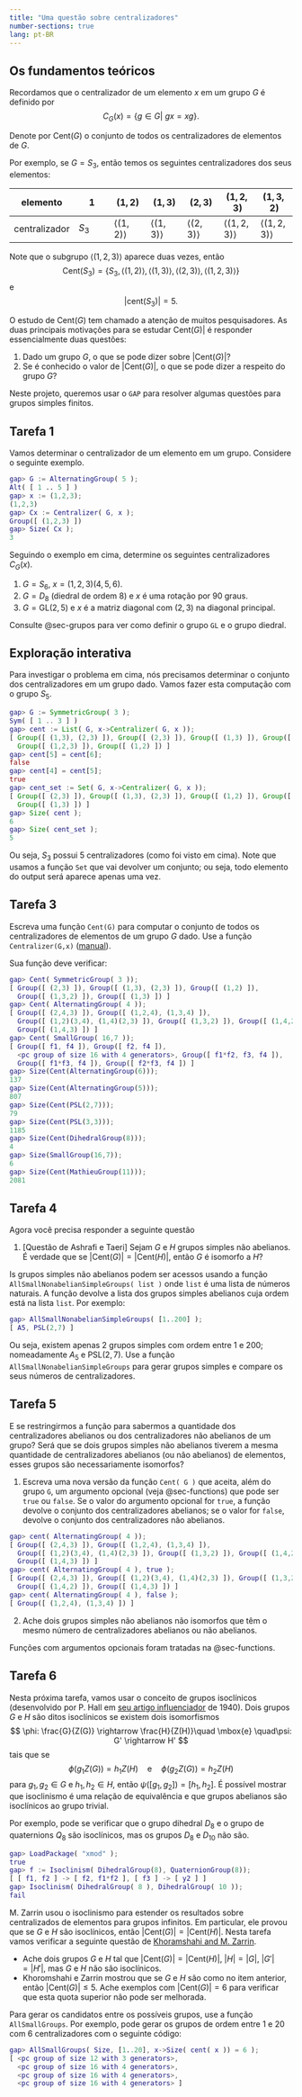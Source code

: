 ```yaml
---
title: "Uma questão sobre centralizadores"
number-sections: true
lang: pt-BR
---
```


## Os fundamentos teóricos

:::{.problem}
Recordamos que o centralizador de um elemento $x$ em um grupo $G$ é definido por 
$$
C_{G}(x) = \{g \in G | \ gx=xg \}.
$$

Denote por $\mbox{Cent}(G)$ o conjunto de todos os centralizadores de elementos de $G$. 

Por exemplo, se $G=S_3$, então temos os seguintes centralizadores dos seus elementos: 

| elemento      | 1     | $(1,2)$ | $(1,3)$ | $(2,3)$ | $(1,2,3)$ | $(1,3,2)$ | 
| ---           |---    | ---     | ---     | ---     | ---       | ---    | 
| centralizador | $S_3$ | $\left<(1,2)\right>$ | $\left<(1,3)\right>$ | $\left<(2,3)\right>$ | $\left<(1,2,3)\right>$ | $\left<(1,2,3)\right>$

Note que o subgrupo $\left<(1,2,3)\right>$ aparece duas vezes, então 
$$
\mbox{Cent}(S_3)=\{S_3,\left<(1,2)\right>, \left<(1,3)\right>, \left<(2,3)\right>, \left<(1,2,3)\right>\}
$$ 
e
$$
|\mbox{cent}(S_3)|=5.
$$

O estudo de $\mbox{Cent}(G)$ tem chamado a atenção de muitos pesquisadores. As duas principais motivações para se estudar $\mbox{Cent}(G)|$ é responder essencialmente duas questões:


1. Dado um grupo $G$, o que se pode dizer sobre $|\mbox{Cent}(G)|$?
2. Se é conhecido o valor de $|\mbox{Cent}(G)|$, o que se pode dizer a respeito do grupo $G$?
    

Neste projeto, queremos usar o `GAP` para resolver algumas questões para grupos simples finitos.
:::

<!--:::{.subexample}
Vamos calcular o conjunto de centralizadores do grupo simétrico $S_3$ e alternado $A_4$. 

```matlab
ap> s3 := SymmetricGroup( 3 );
Sym( [ 1 .. 3 ] )
gap> List( s3, x->Centralizer( s3, x ));         
[ Group([ (1,3), (2,3) ]), Group([ (2,3) ]), Group([ (1,3) ]), 
  Group([ (1,3,2) ]), Group([ (1,2,3) ]), Group([ (1,2) ]) ]
gap> Length( last );                              
6
gap> Set( s3, x->Centralizer( s3, x )); 
[ Group([ (2,3) ]), Group([ (1,3), (2,3) ]), Group([ (1,2) ]), 
  Group([ (1,3,2) ]), Group([ (1,3) ]) ]
gap> Length( last );
5
gap> a4 := AlternatingGroup( 4 );
Alt( [ 1 .. 4 ] )
gap> List( a4, x->Centralizer( a4, x ));
[ Group([ (1,2,4), (1,3,4) ]), Group([ (2,4,3) ]), Group([ (2,3,4) ]), 
  Group([ (1,4,3) ]), Group([ (1,2)(3,4), (1,4)(2,3) ]), Group([ (1,4,2) ]), 
  Group([ (1,3,4) ]), Group([ (1,3,2) ]), Group([ (1,2)(3,4), (1,3)(2,4) ]), 
  Group([ (1,2,4) ]), Group([ (1,3)(2,4), (1,2)(3,4) ]), Group([ (1,2,3) ]) ]
gap> Length( last );
12
gap> Set( a4, x->Centralizer( a4, x )); 
[ Group([ (2,4,3) ]), Group([ (1,2,4), (1,3,4) ]), 
  Group([ (1,2)(3,4), (1,4)(2,3) ]), Group([ (1,3,2) ]), Group([ (1,4,2) ]), 
  Group([ (1,4,3) ]) ]
gap> Length( last );
6
```
Obtivemos que $|\mbox{Cent}(S_3)=5|$ e $|\mbox{Cent}(A_4)|=6$. Note como usamos a função `Set` em vez da função `List` para obter cada centralizador apenas uma vez.
:::
-->

## Tarefa 1

:::{.subproblem}

Vamos determinar o centralizador de um elemento em um grupo. Considere o seguinte exemplo.

```matlab
gap> G := AlternatingGroup( 5 );
Alt( [ 1 .. 5 ] )
gap> x := (1,2,3);
(1,2,3)
gap> Cx := Centralizer( G, x );
Group([ (1,2,3) ])
gap> Size( Cx );
3
```

Seguindo o exemplo em cima, determine os seguintes centralizadores $C_G(x)$. 

1. $G=S_6$, $x=(1,2,3)(4,5,6)$. 
2. $G=D_8$ (diedral de ordem 8) e $x$ é uma rotação por $90$ graus.
3. $G=\mbox{GL}(2,5)$ e $x$ é a matriz diagonal com $(2,3)$ na diagonal principal.
:::

:::{.hint}
Consulte @sec-grupos para ver como definir o grupo `GL` e o grupo diedral.
:::

## Exploração interativa 

:::{.subexample}
Para investigar o problema em cima, nós precisamos determinar o conjunto dos centralizadores em um grupo dado. Vamos fazer esta computação com o grupo $S_5$. 

```gap
gap> G := SymmetricGroup( 3 );
Sym( [ 1 .. 3 ] )
gap> cent := List( G, x->Centralizer( G, x ));
[ Group([ (1,3), (2,3) ]), Group([ (2,3) ]), Group([ (1,3) ]), Group([ (1,3,2) ]), 
  Group([ (1,2,3) ]), Group([ (1,2) ]) ]
gap> cent[5] = cent[6];
false
gap> cent[4] = cent[5];
true
gap> cent_set := Set( G, x->Centralizer( G, x ));
[ Group([ (2,3) ]), Group([ (1,3), (2,3) ]), Group([ (1,2) ]), Group([ (1,3,2) ]), 
  Group([ (1,3) ]) ]
gap> Size( cent );
6
gap> Size( cent_set );
5
```
Ou seja, $S_3$ possui 5 centralizadores (como foi visto em cima). Note que usamos a função `Set` que vai devolver um conjunto; ou seja, todo elemento do output será aparece apenas uma vez.
:::

## Tarefa 3

:::{.subproblem}
Escreva uma função `Cent(G)` para computar o conjunto de todos os centralizadores de elementos de um grupo $G$ dado. Use a função `Centralizer(G,x)` ([manual](https://docs.gap-system.org/doc/ref/chap35.html#X7A2BF4527E08803C)). 



Sua função deve verificar:
```matlab
gap> Cent( SymmetricGroup( 3 ));                  
[ Group([ (2,3) ]), Group([ (1,3), (2,3) ]), Group([ (1,2) ]), 
  Group([ (1,3,2) ]), Group([ (1,3) ]) ]
gap> Cent( AlternatingGroup( 4 ));
[ Group([ (2,4,3) ]), Group([ (1,2,4), (1,3,4) ]), 
  Group([ (1,2)(3,4), (1,4)(2,3) ]), Group([ (1,3,2) ]), Group([ (1,4,2) ]), 
  Group([ (1,4,3) ]) ]
gap> Cent( SmallGroup( 16,7 ));   
[ Group([ f1, f4 ]), Group([ f2, f4 ]), 
  <pc group of size 16 with 4 generators>, Group([ f1*f2, f3, f4 ]), 
  Group([ f1*f3, f4 ]), Group([ f2*f3, f4 ]) ]
gap> Size(Cent(AlternatingGroup(6)));
137
gap> Size(Cent(AlternatingGroup(5)));
807
gap> Size(Cent(PSL(2,7)));
79
gap> Size(Cent(PSL(3,3)));
1185
gap> Size(Cent(DihedralGroup(8)));
4
gap> Size(SmallGroup(16,7));
6
gap> Size(Cent(MathieuGroup(11)));
2081
```
:::

<!--## Tarefa 4

:::{.subproblem}
A lista a seguir possui somente ordens de grupos simples não abelianos (com repetição):
```matlab
[60, 168, 360, 504, 660, 1092, 2448, 2520, 3420, 4080, 5616, 6048, 6072, 7800, 7920, 
 9828, 12180, 14880, 20160, 20160, 25308, 25920, 29120, 32736, 34440, 39732, 51888, 
 58800, 62400, 74412, 95040, 102660, 113460, 126000, 150348]
``` 

Explore a função `AllSmallNonabelianSimpleGroups([60..n])`, para $n$ no conjunto acima. Por exemplo:

```matlab
gap> AllSmallNonabelianSimpleGroups([60..20160]);
[ A5, PSL(2,7), A6, PSL(2,8), PSL(2,11), PSL(2,13), PSL(2,17), A7, PSL(2,19), PSL(2,16), PSL(3,3), PSU(3,3), PSL(2,23), PSL(2,25), M11, PSL(2,27), PSL(2,29), PSL(2,31), A8, PSL(3,4)]
```
:::
-->

## Tarefa 4

:::{.subproblem}
Agora você precisa responder a seguinte questão 

1. [Questão de Ashrafi e Taeri] Sejam $G$ e $H$ grupos simples não abelianos. É verdade que se $|\mbox{Cent}(G)| = |\mbox{Cent}(H)|$, então $G$ é isomorfo a $H$?
:::

:::{.hint}
Is grupos simples não abelianos podem ser acessos usando a função `AllSmallNonabelianSimpleGroups( list )` 
onde `list` é uma lista de números naturais. A função devolve a lista dos grupos simples abelianos cuja ordem está na lista `list`. Por exemplo:
```matlab
gap> AllSmallNonabelianSimpleGroups( [1..200] );
[ A5, PSL(2,7) ]
```
Ou seja, existem apenas $2$ grupos simples com ordem entre $1$ e $200$; nomeadamente $A_5$ e $\mbox{PSL}(2,7)$. Use a função  `AllSmallNonabelianSimpleGroups` para gerar grupos simples e compare os seus números de centralizadores. 
:::
<!--Compute $|Cent(PSL(2,23)|$ e $|Cent(A7)|$ e verifique se esses esses grupos são isomorfos.-->

## Tarefa 5

:::{.subproblem}
E se restringirmos a função para sabermos a quantidade dos centralizadores abelianos ou dos centralizadores não abelianos de um grupo? Será que se dois grupos simples não abelianos tiverem a mesma quantidade de centralizadores abelianos (ou não abelianos) de elementos, esses grupos são necessariamente isomorfos? 

1. Escreva uma nova versão da função `Cent( G )` que aceita, além do grupo `G`, um argumento opcional (veja @sec-functions) que pode ser `true` ou `false`. Se o valor do argumento opcional for `true`, a função devolve o conjunto dos centralizadores abelianos; se o valor for `false`, devolve o conjunto dos centralizadores não abelianos.
```matlab
gap> cent( AlternatingGroup( 4 ));
[ Group([ (2,4,3) ]), Group([ (1,2,4), (1,3,4) ]), 
  Group([ (1,2)(3,4), (1,4)(2,3) ]), Group([ (1,3,2) ]), Group([ (1,4,2) ]), 
  Group([ (1,4,3) ]) ]
gap> cent( AlternatingGroup( 4 ), true );
[ Group([ (2,4,3) ]), Group([ (1,2)(3,4), (1,4)(2,3) ]), Group([ (1,3,2) ]), 
  Group([ (1,4,2) ]), Group([ (1,4,3) ]) ]
gap> cent( AlternatingGroup( 4 ), false );
[ Group([ (1,2,4), (1,3,4) ]) ]
```
2. Ache dois grupos simples não abelianos não isomorfos que têm o mesmo número de centralizadores abelianos ou não abelianos.
:::

<!--
cent := function ( G, arg... )
    if Length( arg ) = 0 then
        return Set( G, function ( x )
                return Centralizer( G, x );
            end );
    fi;
    if arg[1] then
        return Filtered( Set( G, function ( x )
                  return Centralizer( G, x );
              end ), IsAbelian );
    else
        return Filtered( Set( G, function ( x )
                  return Centralizer( G, x );
              end ), function ( z )
                return not IsAbelian( z );
            end );
    fi;
    return;
end
-->

:::{.hint}
Funções com argumentos opcionais foram tratadas na @sec-functions. 
:::

## Tarefa 6

:::{.subproblem}
Nesta próxima tarefa, vamos usar o conceito de grupos isoclínicos (desenvolvido por P. Hall em [seu artigo influenciador](https://www.degruyter.com/document/doi/10.1515/crll.1940.182.130/pdf) de 1940). Dois grupos $G$ e $H$ são ditos isoclínicos se existem dois isomorfismos 
$$
\phi: \frac{G}{Z(G)} \rightarrow \frac{H}{Z(H)}\quad \mbox{e} \quad\psi: G' \rightarrow H'
$$ 
tais que se 
$$
\phi(g_1Z(G))=h_1Z(H)\quad\mbox{e} \quad\phi(g_2Z(G))=h_2Z(H)
$$
para $g_1,g_2 \in G$ e $h_1,h_2 \in H$, então $\psi([g_1,g_2])= [h_1,h_2]$. É possível mostrar que isoclinismo é uma relação de equivalência e que grupos abelianos são isoclínicos ao grupo trivial. 


Por exemplo, pode se verificar que o grupo dihedral $D_8$ e o grupo de quaternions $Q_8$ são isoclínicos, mas os grupos $D_8$ e $D_{10}$ não são.

```matlab
gap> LoadPackage( "xmod" );
true
gap> f := Isoclinism( DihedralGroup(8), QuaternionGroup(8));
[ [ f1, f2 ] -> [ f2, f1*f2 ], [ f3 ] -> [ y2 ] ]
gap> Isoclinism( DihedralGroup( 8 ), DihedralGroup( 10 ));
fail
```

M. Zarrin usou o isoclinismo para estender os resultados sobre centralizados de elementos para grupos infinitos. Em particular, ele provou que se $G$ e $H$ são isoclínicos, então $|\mbox{Cent}(G)| = |\mbox{Cent}(H)|$.
Nesta tarefa vamos verificar a seguinte questão de [Khoramshahi and M. Zarrin](https://www.worldscientific.com/doi/10.1142/S0219498821500122).

- Ache dois grupos $G$ e $H$ tal que $|\mbox{Cent}(G)|=|\mbox{Cent}(H)|$, $|H|=|G|$, $|G'|=|H'|$, mas  $G$ e $H$ não são isoclínicos.
- Khoromshahi e Zarrin mostrou que se $G$ e $H$ são como no item anterior, então   $|\mbox{Cent}(G)|\leq 5$. Ache exemplos com $|\mbox{Cent}(G)|=6$ para verificar que esta quota superior não pode ser melhorada.  
:::

:::{.hint}
Para gerar os candidatos entre os possíveis grupos, use a função `AllSmallGroups`. Por exemplo, pode gerar os grupos de ordem entre $1$ e $20$ com 6 centralizadores com o seguinte código:
```matlab
gap> AllSmallGroups( Size, [1..20], x->Size( cent( x )) = 6 );
[ <pc group of size 12 with 3 generators>, 
  <pc group of size 16 with 4 generators>, 
  <pc group of size 16 with 4 generators>, 
  <pc group of size 16 with 4 generators> ]
```
:::


<!--

gap> f:=function(g)                               
> local x;                                     
> return Set(List(g,x->Centralizer(g,x))); end;
function( g ) ... end
gap> f(SymmetricGroup(3));
[ Group([ (2,3) ]), Group([ (1,3), (2,3) ]), Group([ (1,2) ]), Group([ (1,3,2) ]), Group([ (1,3) ]) ]
gap> Size(last);
5
-->